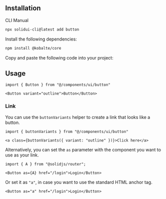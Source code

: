<MDXHeader
  title="Button"
  description="Displays a button or a component that looks like a button."
  docs="https://kobalte.dev/docs/core/components/button"
/>

<ComponentPreview name="button-demo" />

## Installation

<Tabs defaultValue="cli">

<TabsList>
  <TabsTrigger value="cli">CLI</TabsTrigger>
  <TabsTrigger value="manual">Manual</TabsTrigger>
</TabsList>

<TabsContent value="cli">

```bash
npx solidui-cli@latest add button
```

</TabsContent>

<TabsContent value="manual">
<Steps>

<Step>Install the following dependencies: </Step>

```bash
npm install @kobalte/core
```

<Step>Copy and paste the following code into your project: </Step>

<ComponentSource name="button" />

</Steps>
</TabsContent>

</Tabs>

## Usage

```tsx
import { Button } from "@/components/ui/button"
```

```tsx
<Button variant="outline">Button</Button>
```

### Link

You can use the `buttonVariants` helper to create a link that looks like a button.

```tsx
import { buttonVariants } from "@/components/ui/button"
```

```tsx
<a class={buttonVariants({ variant: "outline" })}>Click here</a>
```

Alternatively, you can set the `as` parameter with the component you want to use as your link.
```tsx
import { A } from "@solidjs/router";
```

```tsx
<Button as={A} href="/login">Login</Button>
```

Or set it as `"a"`, in case you want to use the standard HTML anchor tag.

```tsx
<Button as="a" href="/login">Login</Button>
```
